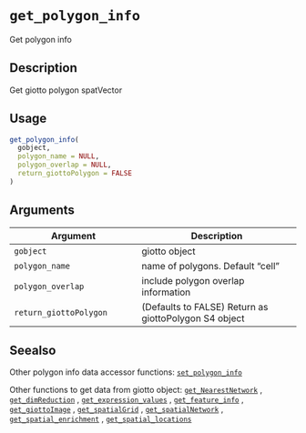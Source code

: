 # `get_polygon_info`

Get polygon info


## Description

Get giotto polygon spatVector


## Usage

```r
get_polygon_info(
  gobject,
  polygon_name = NULL,
  polygon_overlap = NULL,
  return_giottoPolygon = FALSE
)
```


## Arguments

Argument      |Description
------------- |----------------
`gobject`     |     giotto object
`polygon_name`     |     name of polygons. Default "cell"
`polygon_overlap`     |     include polygon overlap information
`return_giottoPolygon`     |     (Defaults to FALSE) Return as giottoPolygon S4 object


## Seealso

Other polygon info data accessor functions:
 [`set_polygon_info`](#setpolygoninfo) 
 
 Other functions to get data from giotto object:
 [`get_NearestNetwork`](#getnearestnetwork) ,
 [`get_dimReduction`](#getdimreduction) ,
 [`get_expression_values`](#getexpressionvalues) ,
 [`get_feature_info`](#getfeatureinfo) ,
 [`get_giottoImage`](#getgiottoimage) ,
 [`get_spatialGrid`](#getspatialgrid) ,
 [`get_spatialNetwork`](#getspatialnetwork) ,
 [`get_spatial_enrichment`](#getspatialenrichment) ,
 [`get_spatial_locations`](#getspatiallocations)


